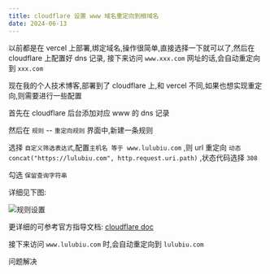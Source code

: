```yaml
---
title: cloudflare 设置 www 域名重定向到根域名
date: 2024-06-13
---
```


以前都是在 vercel 上部署,绑定域名,操作很简单,直接选择一下就可以了,然后在 cloudflare 上配置好 dns 记录,
接下来访问 `www.xxx.com` 网址的话,会自动重定向到 `xxx.com`

现在我的个人技术博客,部署到了 cloudflare 上,和 vercel 不同,如果也想实现重定向,则需要进行一些配置

首先在 cloudflare 后台添加对应 www 的 dns 记录

然后在 `规则` -- `重定向规则` 界面中,新建一条规则

选择 `自定义筛选表达式`,配置`主机名 等于 www.lulubiu.com` ,则 url 重定向 `动态 concat("https://lulubiu.com", http.request.uri.path)` ,状态代码选择 `308`

勾选 `保留查询字符串`

详细见下图:

![规则设置](/assets/cloudflare-config-domain/config.jpg)

更详细的可参考官方指导文档: [cloudflare doc](https://developers.cloudflare.com/rules/reference/page-rules-migration/#migrate-forwarding-url)

接下来访问 `www.lulubiu.com` 时,会自动重定向到 `lulubiu.com`

问题解决